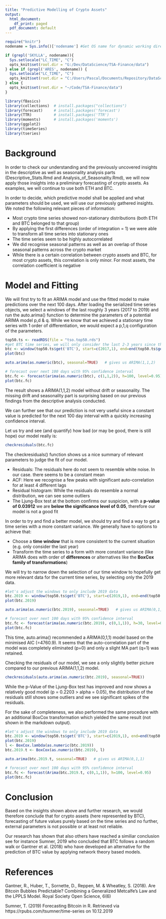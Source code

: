 ```yaml
---
title: "Predictive Modelling of Crypto Assets"
output:
  html_document:
    df_print: paged
  pdf_document: default
---
```



```r
require("knitr")
nodename = Sys.info()['nodename'] #Get OS name for dynamic working directory setting

if (grepl('SKYLLA', nodename)){
  Sys.setlocale("LC_TIME", "C")
  opts_knit$set(root.dir = "G:/Dev/DataScience/TSA-Finance/data")
} else if (grepl('ARES', nodename)) {
  Sys.setlocale("LC_TIME", "C")
  opts_knit$set(root.dir = "C:/Users/Pascal/Documents/Repository/DataScience/TSA-Finance/data")
} else {
  opts_knit$set(root.dir = "~/Code/TSA-Finance/data")
}

library(fBasics)
library(collections)  # install.packages("collections")
library(forecast)     # install.packages('forecast')
library(TTR)          # install.packages('TTR')
library(moments)      # install.packages('moments')
library(ggplot2)
library(timeSeries)
library(tseries)
```


# Background
In order to check our understanding and the previously uncovered insights in the descriptive as well as seasonality analysis parts (Descriptive_Stats.Rmd and Analysis_of_Seasonality.Rmd), we will now apply those insights into a preliminary forecasting of crypto assets. As examples, we will continue to use both ETH and BTC.

In order to decide, which predictive model shall be applied and what parameters should be used, we will use our previously gathered insights. We noted the following relevant pieces of information:

- Most crypto time series showed non-stationary distributions (both ETH and BTC belonged to that group)
- By applying the first differences (order of integration = 1) we were able to transform all time series into stationary ones
- The time series seem to be highly autocorrelated
- We did recognise seasonal patterns as well as an overlap of those seasonal patterns across the crypto market
- While there is a certain correlation between crypto assets and BTC, for most crypto assets, this correlation is only minor. For most assets, the correlation coefficient is negative



# Model and Fitting

We will first try to fit an ARIMA model and use the fitted model to make predictions over the next 100 days.
After loading the serialized time series objects, we select a windows of the last roughly 3 years (2017 to 2019) and run the auto.arima() function to determine the parameters of a potential ARIMA model p,d & q. While we know that we achieved a stationary time series with 1 order of differentiation, we would expect a p,1,q configuration of the parameters.

```r

top50.ts <- readRDS(file = "tso.top50.rds")
#get BTC time series, we will only consider the last 2-3 years since the early years do not resemble the current situation
btc <- window(top50.ts$get('BTC'), start=c(2017,1), end=end(top50.ts$get('BTC')))
plot(btc)

auto.arima(as.numeric(btc), seasonal=TRUE)   # gives us ARIMA(1,1,2)

# forecast over next 100 days with 95% confidence interval
btc.fc <- forecast(arima(as.numeric(btc), c(1,1,2)), h=100, level=0.95)
plot(btc.fc)

```


The result shows a ARIMA(1,1,2) model without drift or seasonality. The missing drift and seasonality part is surprising based on our previous findings from the descriptive analysis conducted.

We can further see that our prediction is not very useful since a constant value is predicted for the next 100 day interval with a quickly increasing confidence interval. 

Let us try and see (and quantify) how bad (or may be good, there is still hope) our model really is:

```r

checkresiduals(btc.fc)

```

The checkresiduals() function shows us a nice summary of relevant parameters to judge the fit of our model.

- Residuals: The residuals here do not seem to resemble white noise. In our case. there seems to be a constant mean
- ACF: Here we recognise a few peaks with significant auto-correlation for at least 4 different lags
- Residual histogram: While the residuals do resemble a normal distribution, we can see some outliers
- The Ljung-Box test at the bottom confirms our suspicion, with a **p-value of 0.03912** we are **below the significance level of 0.05**, therefore our model is not a good fit


In order to try and find a better model, we should try and find a way to get a time series with a more constant variance. We generally have to options to achieve that:

- Choose a **time window** that is more consistent to the current situation (e.g. only consider the last year)
- Transform the time series to a form with more constant variance (like ARIMA does with order of **differences** or alternatives like the **BoxCox family of transformations**)

We will try to narrow down the selection of our time window to hopefully get more relevant data for the current time series, by selecting only the 2019 data.



```r

#let's adjust the windows to only include 2019 data
btc.2019 <- window(top50.ts$get('BTC'), start=c(2019,1), end=end(top50.ts$get('BTC')))
plot(btc.2019)

auto.arima(as.numeric(btc.2019), seasonal=TRUE)   # gives us ARIMA(0,1,1)

# forecast over next 100 days with 95% confidence interval
btc.fc <- forecast(arima(as.numeric(btc.2019), c(0,1,1)), h=30, level=0.95)
plot(btc.fc)

```

This time, auto.arima() recommended a ARIMA(0,1,1) model based on the minimised AIC (=4760.9). It seems that the auto-correlation part of the model was completely eliminated (p=0) and only a slight MA part (q=1) was retained.

Checking the residuals of our model, we see a only slightly better picture compared to our previous ARIMA(1,1,2) model.

```r

checkresiduals(auto.arima(as.numeric(btc.2019), seasonal=TRUE))

```

While the p-Value of the Ljung-Box test has improved and now shows a relatively good model (p = 0.2203 > alpha = 0.05), the distribution of the residuals still shows some outliers and we see significant spikes of the residuals.

For the sake of completeness, we also performed the same procedure with an additional BoxCox transformation which yielded the same result (not shown in the markdown output).


```r

#let's adjust the windows to only include 2019 data
btc.2019 <- window(top50.ts$get('BTC'), start=c(2019,1), end=end(top50.ts$get('BTC')))
plot(btc.2019)
l <- BoxCox.lambda(as.numeric(btc.2019))
btc.2019.t <- BoxCox(as.numeric(btc.2019), l)

auto.arima(btc.2019.t, seasonal=TRUE)   # gives us ARIMA(0,1,1)

# forecast over next 100 days with 95% confidence interval
btc.fc <- forecast(Arima(btc.2019.t, c(0,1,1)), h=100, level=0.95)
plot(btc.fc)

```

# Conclusion

Based on the insights shown above and further research, we would therefore conclude that for crypto assets (here represented by BTC), forecasting of future values purely based on the time series and no further, external parameters is not possible or at least not reliable.

Our research has shown that also others have reached a similiar conclusion see for instance Sumner, 2019 who concluded that BTC follows a random walk or Gantner et al. (2018) who have developed an alternative for the prediction of BTC value by applying network theory based models.


# References

Gantner, R., Huber, T., Sornette, D., Reppen, M. & Wheatley, S. (2018). Are Bitcoin Bubbles Predictable? Combining a Generalized Metcalfe's Law and the LPPLS Model. Royal Society Open Science, 6(6)  

Sumner, T. (2019) Forecasting Bitcoin in R. Retrieved via https://rpubs.com/tsumner/time-series on 10.12.2019

